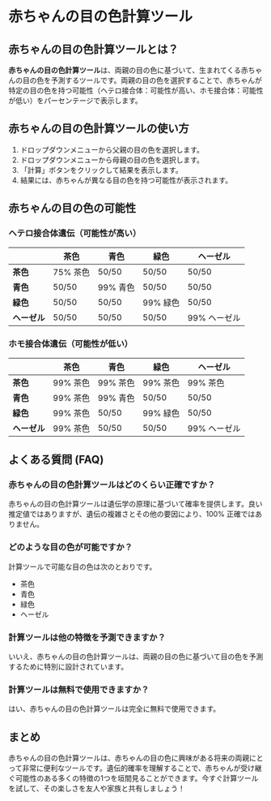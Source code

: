 # 赤ちゃんの目の色計算ツール

## 赤ちゃんの目の色計算ツールとは？

**赤ちゃんの目の色計算ツール**は、両親の目の色に基づいて、生まれてくる赤ちゃんの目の色を予測するツールです。両親の目の色を選択することで、赤ちゃんが特定の目の色を持つ可能性（ヘテロ接合体：可能性が高い、ホモ接合体：可能性が低い）をパーセンテージで表示します。

## 赤ちゃんの目の色計算ツールの使い方

1. ドロップダウンメニューから父親の目の色を選択します。
2. ドロップダウンメニューから母親の目の色を選択します。
3. 「計算」ボタンをクリックして結果を表示します。
4. 結果には、赤ちゃんが異なる目の色を持つ可能性が表示されます。

## 赤ちゃんの目の色の可能性

### ヘテロ接合体遺伝（可能性が高い）

<p></p>

<table>
  <thead>
    <tr>
      <th></th>
      <th>茶色</th>
      <th>青色</th>
      <th>緑色</th>
      <th>ヘーゼル</th>
    </tr>
  </thead>
  <tbody>
    <tr>
      <td>
        <strong>茶色</strong>
      </td>
      <td>75% 茶色</td>
      <td>50/50</td>
      <td>50/50</td>
      <td>50/50</td>
    </tr>
    <tr>
      <td>
        <strong>青色</strong>
      </td>
      <td>50/50</td>
      <td>99% 青色</td>
      <td>50/50</td>
      <td>50/50</td>
    </tr>
    <tr>
      <td>
        <strong>緑色</strong>
      </td>
      <td>50/50</td>
      <td>50/50</td>
      <td>99% 緑色</td>
      <td>50/50</td>
    </tr>
    <tr>
      <td>
        <strong>ヘーゼル</strong>
      </td>
      <td>50/50</td>
      <td>50/50</td>
      <td>50/50</td>
      <td>99% ヘーゼル</td>
    </tr>
  </tbody>
</table>

### ホモ接合体遺伝（可能性が低い）

<p></p>

<table>
  <thead>
    <tr>
      <th></th>
      <th>茶色</th>
      <th>青色</th>
      <th>緑色</th>
      <th>ヘーゼル</th>
    </tr>
  </thead>
  <tbody>
    <tr>
      <td>
        <strong>茶色</strong>
      </td>
      <td>99% 茶色</td>
      <td>99% 茶色</td>
      <td>99% 茶色</td>
      <td>99% 茶色</td>
    </tr>
    <tr>
      <td>
        <strong>青色</strong>
      </td>
      <td>99% 茶色</td>
      <td>99% 青色</td>
      <td>50/50</td>
      <td>50/50</td>
    </tr>
    <tr>
      <td>
        <strong>緑色</strong>
      </td>
      <td>99% 茶色</td>
      <td>50/50</td>
      <td>99% 緑色</td>
      <td>50/50</td>
    </tr>
    <tr>
      <td>
        <strong>ヘーゼル</strong>
      </td>
      <td>99% 茶色</td>
      <td>50/50</td>
      <td>50/50</td>
      <td>99% ヘーゼル</td>
    </tr>
  </tbody>
</table>

## よくある質問 (FAQ)

### 赤ちゃんの目の色計算ツールはどのくらい正確ですか？

赤ちゃんの目の色計算ツールは遺伝学の原理に基づいて確率を提供します。良い推定値ではありますが、遺伝の複雑さとその他の要因により、100% 正確ではありません。

### どのような目の色が可能ですか？

計算ツールで可能な目の色は次のとおりです。

- 茶色
- 青色
- 緑色
- ヘーゼル

### 計算ツールは他の特徴を予測できますか？

いいえ、赤ちゃんの目の色計算ツールは、両親の目の色に基づいて目の色を予測するために特別に設計されています。

### 計算ツールは無料で使用できますか？

はい、赤ちゃんの目の色計算ツールは完全に無料で使用できます。

## まとめ

赤ちゃんの目の色計算ツールは、赤ちゃんの目の色に興味がある将来の両親にとって非常に便利なツールです。遺伝的確率を理解することで、赤ちゃんが受け継ぐ可能性のある多くの特徴の1つを垣間見ることができます。今すぐ計算ツールを試して、その楽しさを友人や家族と共有しましょう！
